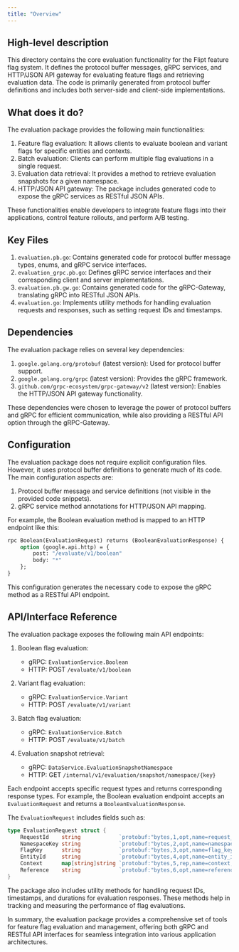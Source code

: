 ```yaml
---
title: "Overview"
---
```


## High-level description
This directory contains the core evaluation functionality for the Flipt feature flag system. It defines the protocol buffer messages, gRPC services, and HTTP/JSON API gateway for evaluating feature flags and retrieving evaluation data. The code is primarily generated from protocol buffer definitions and includes both server-side and client-side implementations.

## What does it do?
The evaluation package provides the following main functionalities:

1. Feature flag evaluation: It allows clients to evaluate boolean and variant flags for specific entities and contexts.
2. Batch evaluation: Clients can perform multiple flag evaluations in a single request.
3. Evaluation data retrieval: It provides a method to retrieve evaluation snapshots for a given namespace.
4. HTTP/JSON API gateway: The package includes generated code to expose the gRPC services as RESTful JSON APIs.

These functionalities enable developers to integrate feature flags into their applications, control feature rollouts, and perform A/B testing.

## Key Files

1. `evaluation.pb.go`: Contains generated code for protocol buffer message types, enums, and gRPC service interfaces.
2. `evaluation_grpc.pb.go`: Defines gRPC service interfaces and their corresponding client and server implementations.
3. `evaluation.pb.gw.go`: Contains generated code for the gRPC-Gateway, translating gRPC into RESTful JSON APIs.
4. `evaluation.go`: Implements utility methods for handling evaluation requests and responses, such as setting request IDs and timestamps.

## Dependencies
The evaluation package relies on several key dependencies:

1. `google.golang.org/protobuf` (latest version): Used for protocol buffer support.
2. `google.golang.org/grpc` (latest version): Provides the gRPC framework.
3. `github.com/grpc-ecosystem/grpc-gateway/v2` (latest version): Enables the HTTP/JSON API gateway functionality.

These dependencies were chosen to leverage the power of protocol buffers and gRPC for efficient communication, while also providing a RESTful API option through the gRPC-Gateway.

## Configuration
The evaluation package does not require explicit configuration files. However, it uses protocol buffer definitions to generate much of its code. The main configuration aspects are:

1. Protocol buffer message and service definitions (not visible in the provided code snippets).
2. gRPC service method annotations for HTTP/JSON API mapping.

For example, the Boolean evaluation method is mapped to an HTTP endpoint like this:

```protobuf
rpc Boolean(EvaluationRequest) returns (BooleanEvaluationResponse) {
    option (google.api.http) = {
        post: "/evaluate/v1/boolean"
        body: "*"
    };
}
```

This configuration generates the necessary code to expose the gRPC method as a RESTful API endpoint.

## API/Interface Reference
The evaluation package exposes the following main API endpoints:

1. Boolean flag evaluation:
   - gRPC: `EvaluationService.Boolean`
   - HTTP: POST `/evaluate/v1/boolean`

2. Variant flag evaluation:
   - gRPC: `EvaluationService.Variant`
   - HTTP: POST `/evaluate/v1/variant`

3. Batch flag evaluation:
   - gRPC: `EvaluationService.Batch`
   - HTTP: POST `/evaluate/v1/batch`

4. Evaluation snapshot retrieval:
   - gRPC: `DataService.EvaluationSnapshotNamespace`
   - HTTP: GET `/internal/v1/evaluation/snapshot/namespace/{key}`

Each endpoint accepts specific request types and returns corresponding response types. For example, the Boolean evaluation endpoint accepts an `EvaluationRequest` and returns a `BooleanEvaluationResponse`.

The `EvaluationRequest` includes fields such as:

```go
type EvaluationRequest struct {
    RequestId    string            `protobuf:"bytes,1,opt,name=request_id,json=requestId,proto3" json:"request_id,omitempty"`
    NamespaceKey string            `protobuf:"bytes,2,opt,name=namespace_key,json=namespaceKey,proto3" json:"namespace_key,omitempty"`
    FlagKey      string            `protobuf:"bytes,3,opt,name=flag_key,json=flagKey,proto3" json:"flag_key,omitempty"`
    EntityId     string            `protobuf:"bytes,4,opt,name=entity_id,json=entityId,proto3" json:"entity_id,omitempty"`
    Context      map[string]string `protobuf:"bytes,5,rep,name=context,proto3" json:"context,omitempty" protobuf_key:"bytes,1,opt,name=key,proto3" protobuf_val:"bytes,2,opt,name=value,proto3"`
    Reference    string            `protobuf:"bytes,6,opt,name=reference,proto3" json:"reference,omitempty"`
}
```

The package also includes utility methods for handling request IDs, timestamps, and durations for evaluation responses. These methods help in tracking and measuring the performance of flag evaluations.

In summary, the evaluation package provides a comprehensive set of tools for feature flag evaluation and management, offering both gRPC and RESTful API interfaces for seamless integration into various application architectures.